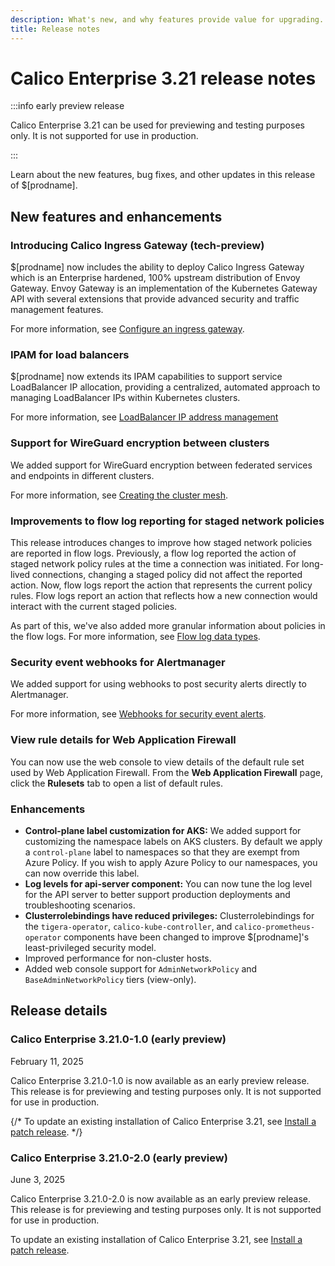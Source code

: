 ```yaml
---
description: What's new, and why features provide value for upgrading.
title: Release notes
---
```


# Calico Enterprise 3.21 release notes

:::info early preview release

Calico Enterprise 3.21 can be used for previewing and testing purposes only.
It is not supported for use in production.

:::

Learn about the new features, bug fixes, and other updates in this release of $[prodname].

## New features and enhancements

### Introducing Calico Ingress Gateway (tech-preview)

$[prodname] now includes the ability to deploy Calico Ingress Gateway which is an Enterprise hardened, 100% upstream distribution of Envoy Gateway.
Envoy Gateway is an implementation of the Kubernetes Gateway API with several extensions that provide advanced security and traffic management features.

For more information, see [Configure an ingress gateway](../networking/gateway-api.mdx).

### IPAM for load balancers

$[prodname] now extends its IPAM capabilities to support service LoadBalancer IP allocation, providing a centralized, automated approach to managing LoadBalancer IPs within Kubernetes clusters.

For more information, see [LoadBalancer IP address management](../networking/ipam/service-loadbalancer.mdx)

### Support for WireGuard encryption between clusters

We added support for WireGuard encryption between federated services and endpoints in different clusters.

For more information, see [Creating the cluster mesh](../multicluster/federation/kubeconfig.mdx).


### Improvements to flow log reporting for staged network policies

This release introduces changes to improve how staged network policies are reported in flow logs.
Previously, a flow log reported the action of staged network policy rules at the time a connection was initiated.
For long-lived connections, changing a staged policy did not affect the reported action.
Now, flow logs report the action that represents the current policy rules.
Flow logs report an action that reflects how a new connection would interact with the current staged policies.

As part of this, we've also added more granular information about policies in the flow logs.
For more information, see [Flow log data types](../observability/elastic/flow/datatypes.mdx
).

### Security event webhooks for Alertmanager

We added support for using webhooks to post security alerts directly to Alertmanager.

For more information, see [Webhooks for security event alerts](../threat/configuring-webhooks.mdx).

### View rule details for Web Application Firewall

You can now use the web console to view details of the default rule set used by Web Application Firewall.
From the **Web Application Firewall** page, click the **Rulesets** tab to open a list of default rules.

### Enhancements

* **Control-plane label customization for AKS:**
  We added support for customizing the namespace labels on AKS clusters.
  By default we apply a `control-plane` label to namespaces so that they are exempt from Azure Policy.
  If you wish to apply Azure Policy to our namespaces, you can now override this label.
* **Log levels for api-server component:**
  You can now tune the log level for the API server to better support production deployments and troubleshooting scenarios.
* **Clusterrolebindings have reduced privileges:**
  Clusterrolebindings for the `tigera-operator`, `calico-kube-controller`, and `calico-prometheus-operator` components have been changed to improve $[prodname]'s least-privileged security model.
* Improved performance for non-cluster hosts.
* Added web console support for `AdminNetworkPolicy` and `BaseAdminNetworkPolicy` tiers (view-only).


## Release details

### Calico Enterprise 3.21.0-1.0 (early preview)

February 11, 2025

Calico Enterprise 3.21.0-1.0 is now available as an early preview release.
This release is for previewing and testing purposes only.
It is not supported for use in production.

{/*
To update an existing installation of Calico Enterprise 3.21, see [Install a patch release](../getting-started/manifest-archive.mdx).
*/}

### Calico Enterprise 3.21.0-2.0 (early preview)

June 3, 2025

Calico Enterprise 3.21.0-2.0 is now available as an early preview release.
This release is for previewing and testing purposes only.
It is not supported for use in production.

To update an existing installation of Calico Enterprise 3.21, see [Install a patch release](../getting-started/manifest-archive.mdx).
